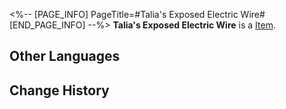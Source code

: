 <%-- [PAGE_INFO]
PageTitle=#Talia's Exposed Electric Wire#
[END_PAGE_INFO] --%>
{{Item Infobox
|id          = 33076
|image       = Item Talia's Exposed Electric Wire.png
|type        = 
|invCategory = Relics
|rarity      = 2
|effect      = 
|description = This is a stretch of wire scavenged from the junkyard. Despite bits of its insulation falling off, there is still some use left in it. No such thing as useless trash exists in Talia's small bandit towns.
|source1     = [[Simulated Universe: World 4 - Immersion Device Redemption]]
}}
'''Talia's Exposed Electric Wire''' is a [[Item]].

==Other Languages==
{{Other Languages
|en   = Talia's Exposed Electric Wire
|zhs  = 塔利亚的裸皮电线
|zht  = 塔利亞的裸皮電線
|ja   = タリアの裸電線
|ko   = 탈리아의 벗겨진 전선
|es   = Cable pelado de Talia
|fr   = Câble dénudé de Talia
|ru   = Оголённые провода Талии
|th   = Talia's Exposed Electric Wire
|vi   = Dây Điện Trần Talia
|de   = Freiliegendes Kabel aus Talia
|id   = Talia's Exposed Electric Wire
|pt   = Fio Elétrico Exposto de Talia
}}

==Change History==
{{Change History|2.0}}